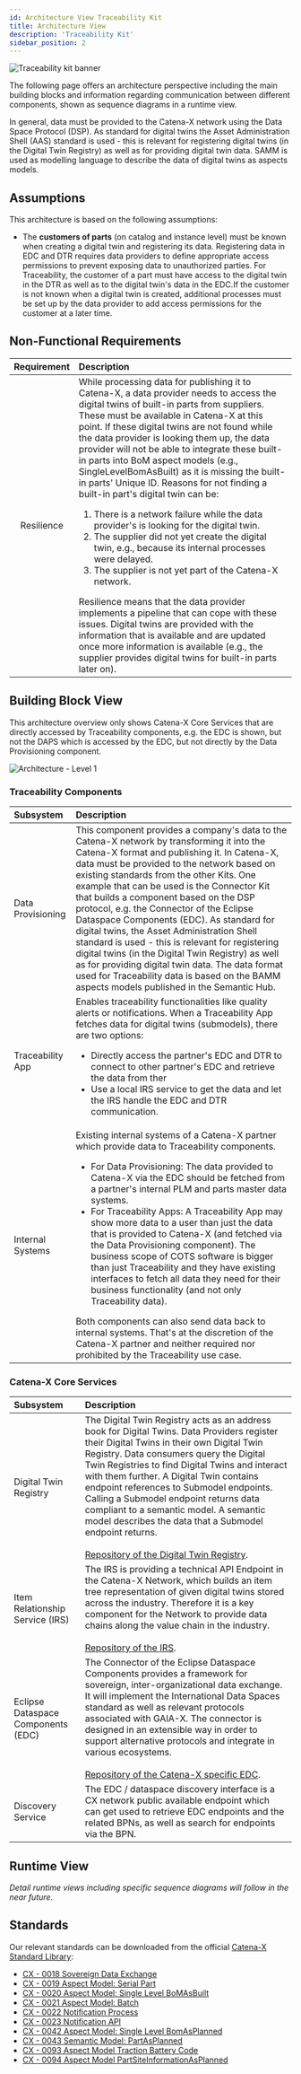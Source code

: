 ```yaml
---
id: Architecture View Traceability Kit
title: Architecture View
description: 'Traceability Kit'
sidebar_position: 2
---
```


<!---
This work is licensed under the CC-BY-4.0 (https://creativecommons.org/licenses/by/4.0/legalcode).

- SPDX-License-Identifier: CC-BY-4.0
- SPDX-FileCopyrightText: 2023 BASF SE
- SPDX-FileCopyrightText: 2023 Bayerische Motoren Werke Aktiengesellschaft (BMW AG)
- SPDX-FileCopyrightText: 2023 Fraunhofer-Gesellschaft zur Foerderung der angewandten Forschung e.V. (represented by Fraunhofer ISST & Fraunhofer IML)
- SPDX-FileCopyrightText: 2023 German Edge Cloud GmbH & Co. KG
- SPDX-FileCopyrightText: 2023 Mercedes Benz AG
- SPDX-FileCopyrightText: 2023 Robert Bosch Manufacturing Solutions GmbH
- SPDX-FileCopyrightText: 2023 SAP SE
- SPDX-FileCopyrightText: 2023 Siemens AG
- SPDX-FileCopyrightText: 2023 T-Systems International GmbH
- SPDX-FileCopyrightText: 2023 ZF Friedrichshafen AG
- SPDX-FileCopyrightText: 2023 Contributors to the Eclipse Foundation
- Source URL: https://github.com/eclipse-tractusx/eclipse-tractusx.github.io/tree/main/docs-kits/kits/Traceability%20Kit (latest version)
--->


![Traceability kit banner](@site/static/img/doc-traceability_header-minified.png)
<!--
Architecture View of the Kit.
-->

The following page offers an architecture perspective including the main building blocks and information regarding communication between different components, shown as sequence diagrams in a runtime view.

In general, data must be provided to the Catena-X network using the Data Space Protocol (DSP). As standard for digital twins the Asset Administration Shell (AAS) standard is used - this is relevant for registering digital twins (in the Digital Twin Registry) as well as for providing digital twin data. SAMM is used as modelling language to describe the data of digital twins as aspects models.

## Assumptions 
This architecture is based on the following assumptions:

- The **customers of parts** (on catalog and instance level) must be known when creating a digital twin and registering its data. Registering data in EDC and DTR requires data providers to define appropriate access permissions to prevent exposing data to unauthorized parties. For Traceability, the customer of a part must have access to the digital twin in the DTR as well as to the digital twin's data in the EDC.If the customer is not known when a digital twin is created, additional processes must be set up by the data provider to add access permissions for the customer at a later time.

## Non-Functional Requirements

| Requirement | Description                                                                                                                                                                                                                                                                                                                                                                                                                                                                                                                                                                                                                                                                                                                                                                                                                                                                                                                                                                                                                                                                                         |
| :--: |:----------------------------------------------------------------------------------------------------------------------------------------------------------------------------------------------------------------------------------------------------------------------------------------------------------------------------------------------------------------------------------------------------------------------------------------------------------------------------------------------------------------------------------------------------------------------------------------------------------------------------------------------------------------------------------------------------------------------------------------------------------------------------------------------------------------------------------------------------------------------------------------------------------------------------------------------------------------------------------------------------------------------------------------------------------------------------------------------------|
| Resilience | While processing data for publishing it to Catena-X, a data provider needs to access the digital twins of built-in parts from suppliers. These must be available in Catena-X at this point. If these digital twins are not found while the data provider is looking them up, the data provider will not be able to integrate these built-in parts into BoM aspect models (e.g., SingleLevelBomAsBuilt) as it is missing the built-in parts' Unique ID. Reasons for not finding a built-in part's digital twin can be:<ol><li>There is a network failure while the data provider's is looking for the digital twin.</li><li>The supplier did not yet create the digital twin, e.g., because its internal processes were delayed.</li><li>The supplier is not yet part of the Catena-X network.</li></ol>Resilience means that the data provider implements a pipeline that can cope with these issues. Digital twins are provided with the information that is available and are updated once more information is available (e.g., the supplier provides digital twins for built-in parts later on). |

<!-- !Mandatory! -->
<!-- ## Requirement / Understanding -->
<!-- ### System Scope and Context (Business & Technical Context) -->
<!-- #### Business Context -->
<!-- #### Technical Context -->

## Building Block View

This architecture overview only shows Catena-X Core Services that are directly accessed by Traceability components, e.g. the EDC is shown, but not the DAPS which is accessed by the EDC, but not directly by the Data Provisioning component.

![Architecture - Level 1](assets/architecture_level_1.png)

### Traceability Components

| Subsystem         | Description                                                                                                                                                                                                                                                                                                                                                                                                                                                                                                                                                                                                                                                                                                                                                                                                                            |
|:------------------|:---------------------------------------------------------------------------------------------------------------------------------------------------------------------------------------------------------------------------------------------------------------------------------------------------------------------------------------------------------------------------------------------------------------------------------------------------------------------------------------------------------------------------------------------------------------------------------------------------------------------------------------------------------------------------------------------------------------------------------------------------------------------------------------------------------------------------------------|
| Data Provisioning | This component provides a company's data to the Catena-X network by transforming it into the Catena-X format and publishing it. In Catena-X, data must be provided to the network based on existing standards from the other Kits. One example that can be used is the Connector Kit that builds a component based on the DSP protocol, e.g. the Connector of the Eclipse Dataspace Components (EDC). As standard for digital twins, the Asset Administration Shell standard is used - this is relevant for registering digital twins (in the Digital Twin Registry) as well as for providing digital twin data. The data format used for Traceability data is based on the BAMM aspects models published in the Semantic Hub.                                                                                                   |
| Traceability App  | Enables traceability functionalities like quality alerts or notifications. When a Traceability App fetches data for digital twins (submodels), there are two options:<ul><li>Directly access the partner's EDC and DTR to connect to other partner's EDC and retrieve the data from ther</li><li>Use a local IRS service to get the data and let the IRS handle the EDC and DTR communication.</li></ul>                                                                                                                                                                                                                                                                                                                                                                                     |
| Internal Systems  | Existing internal systems of a Catena-X partner which provide data to Traceability components.<ul><li>For Data Provisioning: The data provided to Catena-X via the EDC should be fetched from a partner's internal PLM and parts master data systems.</li><li>For Traceability Apps: A Traceability App may show more data to a user than just the data that is provided to Catena-X (and fetched via the Data Provisioning component). The business scope of COTS software is bigger than just Traceability and they have existing interfaces to fetch all data they need for their business functionality (and not only Traceability data).</li></ul>Both components can also send data back to internal systems. That's at the discretion of the Catena-X partner and neither required nor prohibited by the Traceability use case. |

### Catena-X Core Services

| Subsystem                          | Description                                                                                                                                                                                                                                                                                                                                                                                                                                                                                                                                                                     |
|:-----------------------------------|:--------------------------------------------------------------------------------------------------------------------------------------------------------------------------------------------------------------------------------------------------------------------------------------------------------------------------------------------------------------------------------------------------------------------------------------------------------------------------------------------------------------------------------------------------------------------------------|
| Digital Twin Registry              | The Digital Twin Registry acts as an address book for Digital Twins. Data Providers register their Digital Twins in their own Digital Twin Registry. Data consumers query the Digital Twin Registries to find Digital Twins and interact with them further. A Digital Twin contains endpoint references to Submodel endpoints. Calling a Submodel endpoint returns data compliant to a semantic model. A semantic model describes the data that a Submodel endpoint returns.<br/><br/>[Repository of the Digital Twin Registry](https://github.com/eclipse-tractusx/sldt-digital-twin-registry). |
| Item Relationship Service (IRS)    | The IRS is providing a technical API Endpoint in the Catena-X Network, which builds an item tree representation of given digital twins stored across the industry. Therefore it is a key component for the Network to provide data chains along the value chain in the industry.<br/><br/>[Repository of the IRS](https://github.com/eclipse-tractusx/item-relationship-service).                                                                                                                                                                                                        |
| Eclipse Dataspace Components (EDC) | The Connector of the Eclipse Dataspace Components provides a framework for sovereign, inter-organizational data exchange. It will implement the International Data Spaces standard as well as relevant protocols associated with GAIA-X. The connector is designed in an extensible way in order to support alternative protocols and integrate in various ecosystems.<br/><br/>[Repository of the Catena-X specific EDC](https://github.com/eclipse-tractusx/tractusx-edc).                                                                                                       |
| Discovery Service                  | The EDC / dataspace discovery interface is a CX network public available endpoint which can get used to retrieve EDC endpoints and the related BPNs, as well as search for endpoints via the BPN.                                                                                                                                                                                                                                                                                                                                                                               |

## Runtime View

_Detail runtime views including specific sequence diagrams will follow in the near future._

<!-- !Mandatory! -->
## Standards

Our relevant standards can be downloaded from the official [Catena-X Standard Library](https://catena-x.net/de/standard-library):

- [CX - 0018 Sovereign Data Exchange](https://catena-x.net/fileadmin/user_upload/Standard-Bibliothek/Update_September23/CX-0018-EclipseDataConnector_EDC_-v.2.0.1.pdf)
- [CX - 0019 Aspect Model: Serial Part](https://catena-x.net/fileadmin/user_upload/Standard-Bibliothek/Update_September23/CX-0019-AspectModelSerialPart-v2.0.0.pdf)
- [CX - 0020 Aspect Model: Single Level BoMAsBuilt](https://catena-x.net/fileadmin/user_upload/Standard-Bibliothek/Update_September23/CX-0020-AspectModelSingleLevelBoMAsBuilt-v.2.0.0.pdf)
- [CX - 0021 Aspect Model: Batch](https://catena-x.net/fileadmin/user_upload/Standard-Bibliothek/Update_PDF_Maerz/PLM_Quality_Use_Case_Traceability/CX_-_0021__Batch_UseCaseTraceability_v_1.0.1.pdf)
- [CX - 0022 Notification Process](https://catena-x.net/fileadmin/user_upload/Standard-Bibliothek/Update_PDF_Maerz/PLM_Quality_Use_Case_Traceability/CX_-_0022_Notification_Process_v_1.1.1.pdf)
- [CX - 0023 Notification API](https://catena-x.net/fileadmin/user_upload/Standard-Bibliothek/Update_September23/CX-0023-NotificationAPI-v1.2.2.pdf)
- [CX - 0042 Aspect Model: Single Level BomAsPlanned](https://catena-x.net/fileadmin/user_upload/Standard-Bibliothek/Update_September23/CX-0042-AspectModelSingleLevelBomAsPlanned-v1.1.2.pdf)
- [CX - 0043 Semantic Model: PartAsPlanned](https://catena-x.net/fileadmin/user_upload/Standard-Bibliothek/Update_PDF_Maerz/PLM_Quality_Use_Case_Traceability/CX_-_0043_Semantic_Model_PartAsPlanned_v_1.0.1.pdf)
- [CX - 0093 Aspect Model Traction Battery Code](https://catena-x.net/fileadmin/user_upload/Standard-Bibliothek/Update_September23/CX-0093-AspectModelTractionBatteryCode-v1.0.0.pdf)
- [CX - 0094 Aspect Model PartSiteInformationAsPlanned](https://catena-x.net/fileadmin/user_upload/Standard-Bibliothek/Update_September23/CX-0094-AspectModelPartSiteInformationAsPlanned-v1.0.0.pdf)

<Notice components={props.components} />


